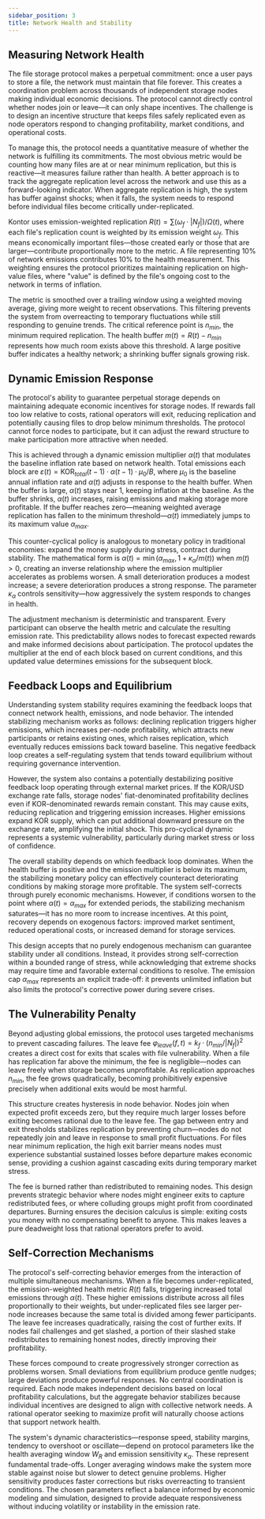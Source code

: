 ```yaml
---
sidebar_position: 3
title: Network Health and Stability
---
```


## Measuring Network Health

The file storage protocol makes a perpetual commitment: once a user pays to store a file, the network must maintain that file forever. This creates a coordination problem across thousands of independent storage nodes making individual economic decisions. The protocol cannot directly control whether nodes join or leave—it can only shape incentives. The challenge is to design an incentive structure that keeps files safely replicated even as node operators respond to changing profitability, market conditions, and operational costs.

To manage this, the protocol needs a quantitative measure of whether the network is fulfilling its commitments. The most obvious metric would be counting how many files are at or near minimum replication, but this is reactive—it measures failure rather than health. A better approach is to track the aggregate replication level across the network and use this as a forward-looking indicator. When aggregate replication is high, the system has buffer against shocks; when it falls, the system needs to respond before individual files become critically under-replicated.

Kontor uses emission-weighted replication $R(t) = \sum(\omega_f \cdot |N_f|) / \Omega(t)$, where each file's replication count is weighted by its emission weight $\omega_f$. This means economically important files—those created early or those that are larger—contribute proportionally more to the metric. A file representing 10% of network emissions contributes 10% to the health measurement. This weighting ensures the protocol prioritizes maintaining replication on high-value files, where "value" is defined by the file's ongoing cost to the network in terms of inflation.

The metric is smoothed over a trailing window using a weighted moving average, giving more weight to recent observations. This filtering prevents the system from overreacting to temporary fluctuations while still responding to genuine trends. The critical reference point is $n_{min}$, the minimum required replication. The health buffer $m(t) = R(t) - n_{min}$ represents how much room exists above this threshold. A large positive buffer indicates a healthy network; a shrinking buffer signals growing risk.

## Dynamic Emission Response

The protocol's ability to guarantee perpetual storage depends on maintaining adequate economic incentives for storage nodes. If rewards fall too low relative to costs, rational operators will exit, reducing replication and potentially causing files to drop below minimum thresholds. The protocol cannot force nodes to participate, but it can adjust the reward structure to make participation more attractive when needed.

This is achieved through a dynamic emission multiplier $\alpha(t)$ that modulates the baseline inflation rate based on network health. Total emissions each block are $\varepsilon(t) = \text{KOR}_{total}(t-1) \cdot \alpha(t-1) \cdot \mu_0 / B$, where $\mu_0$ is the baseline annual inflation rate and $\alpha(t)$ adjusts in response to the health buffer. When the buffer is large, $\alpha(t)$ stays near 1, keeping inflation at the baseline. As the buffer shrinks, $\alpha(t)$ increases, raising emissions and making storage more profitable. If the buffer reaches zero—meaning weighted average replication has fallen to the minimum threshold—$\alpha(t)$ immediately jumps to its maximum value $\alpha_{max}$.

This counter-cyclical policy is analogous to monetary policy in traditional economies: expand the money supply during stress, contract during stability. The mathematical form is $\alpha(t) = \min(\alpha_{max}, 1 + \kappa_\alpha / m(t))$ when $m(t) > 0$, creating an inverse relationship where the emission multiplier accelerates as problems worsen. A small deterioration produces a modest increase; a severe deterioration produces a strong response. The parameter $\kappa_\alpha$ controls sensitivity—how aggressively the system responds to changes in health.

The adjustment mechanism is deterministic and transparent. Every participant can observe the health metric and calculate the resulting emission rate. This predictability allows nodes to forecast expected rewards and make informed decisions about participation. The protocol updates the multiplier at the end of each block based on current conditions, and this updated value determines emissions for the subsequent block.

## Feedback Loops and Equilibrium

Understanding system stability requires examining the feedback loops that connect network health, emissions, and node behavior. The intended stabilizing mechanism works as follows: declining replication triggers higher emissions, which increases per-node profitability, which attracts new participants or retains existing ones, which raises replication, which eventually reduces emissions back toward baseline. This negative feedback loop creates a self-regulating system that tends toward equilibrium without requiring governance intervention.

However, the system also contains a potentially destabilizing positive feedback loop operating through external market prices. If the KOR/USD exchange rate falls, storage nodes' fiat-denominated profitability declines even if KOR-denominated rewards remain constant. This may cause exits, reducing replication and triggering emission increases. Higher emissions expand KOR supply, which can put additional downward pressure on the exchange rate, amplifying the initial shock. This pro-cyclical dynamic represents a systemic vulnerability, particularly during market stress or loss of confidence.

The overall stability depends on which feedback loop dominates. When the health buffer is positive and the emission multiplier is below its maximum, the stabilizing monetary policy can effectively counteract deteriorating conditions by making storage more profitable. The system self-corrects through purely economic mechanisms. However, if conditions worsen to the point where $\alpha(t) = \alpha_{max}$ for extended periods, the stabilizing mechanism saturates—it has no more room to increase incentives. At this point, recovery depends on exogenous factors: improved market sentiment, reduced operational costs, or increased demand for storage services.

This design accepts that no purely endogenous mechanism can guarantee stability under all conditions. Instead, it provides strong self-correction within a bounded range of stress, while acknowledging that extreme shocks may require time and favorable external conditions to resolve. The emission cap $\alpha_{max}$ represents an explicit trade-off: it prevents unlimited inflation but also limits the protocol's corrective power during severe crises.

## The Vulnerability Penalty

Beyond adjusting global emissions, the protocol uses targeted mechanisms to prevent cascading failures. The leave fee $\varphi_{leave}(f,t) = k_f \cdot (n_{min} / |N_f|)^2$ creates a direct cost for exits that scales with file vulnerability. When a file has replication far above the minimum, the fee is negligible—nodes can leave freely when storage becomes unprofitable. As replication approaches $n_{min}$, the fee grows quadratically, becoming prohibitively expensive precisely when additional exits would be most harmful.

This structure creates hysteresis in node behavior. Nodes join when expected profit exceeds zero, but they require much larger losses before exiting becomes rational due to the leave fee. The gap between entry and exit thresholds stabilizes replication by preventing churn—nodes do not repeatedly join and leave in response to small profit fluctuations. For files near minimum replication, the high exit barrier means nodes must experience substantial sustained losses before departure makes economic sense, providing a cushion against cascading exits during temporary market stress.

The fee is burned rather than redistributed to remaining nodes. This design prevents strategic behavior where nodes might engineer exits to capture redistributed fees, or where colluding groups might profit from coordinated departures. Burning ensures the decision calculus is simple: exiting costs you money with no compensating benefit to anyone. This makes leaves a pure deadweight loss that rational operators prefer to avoid.

## Self-Correction Mechanisms

The protocol's self-correcting behavior emerges from the interaction of multiple simultaneous mechanisms. When a file becomes under-replicated, the emission-weighted health metric $R(t)$ falls, triggering increased total emissions through $\alpha(t)$. These higher emissions distribute across all files proportionally to their weights, but under-replicated files see larger per-node increases because the same total is divided among fewer participants. The leave fee increases quadratically, raising the cost of further exits. If nodes fail challenges and get slashed, a portion of their slashed stake redistributes to remaining honest nodes, directly improving their profitability.

These forces compound to create progressively stronger correction as problems worsen. Small deviations from equilibrium produce gentle nudges; large deviations produce powerful responses. No central coordination is required. Each node makes independent decisions based on local profitability calculations, but the aggregate behavior stabilizes because individual incentives are designed to align with collective network needs. A rational operator seeking to maximize profit will naturally choose actions that support network health.

The system's dynamic characteristics—response speed, stability margins, tendency to overshoot or oscillate—depend on protocol parameters like the health averaging window $W_R$ and emission sensitivity $\kappa_\alpha$. These represent fundamental trade-offs. Longer averaging windows make the system more stable against noise but slower to detect genuine problems. Higher sensitivity produces faster corrections but risks overreacting to transient conditions. The chosen parameters reflect a balance informed by economic modeling and simulation, designed to provide adequate responsiveness without inducing volatility or instability in the emission rate.

